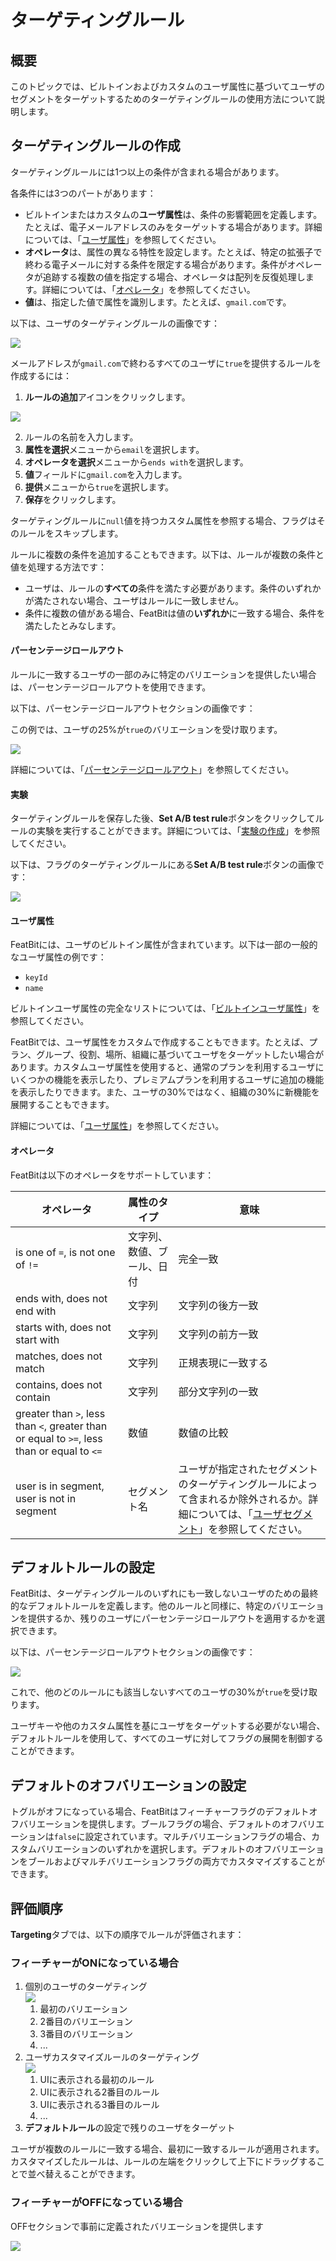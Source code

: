 
# ターゲティングルール

## 概要 <a href="#overview" id="overview"></a>

このトピックでは、ビルトインおよびカスタムのユーザ属性に基づいてユーザのセグメントをターゲットするためのターゲティングルールの使用方法について説明します。

## ターゲティングルールの作成 <a href="#creating-targeting-rules" id="creating-targeting-rules"></a>

ターゲティングルールには1つ以上の条件が含まれる場合があります。

各条件には3つのパートがあります：

* ビルトインまたはカスタムの**ユーザ属性**は、条件の影響範囲を定義します。たとえば、電子メールアドレスのみをターゲットする場合があります。詳細については、「[ユーザ属性](targeting-rules.mdx#user-attributes)」を参照してください。
* **オペレータ**は、属性の異なる特性を設定します。たとえば、特定の拡張子で終わる電子メールに対する条件を限定する場合があります。条件がオペレータが追跡する複数の値を指定する場合、オペレータは配列を反復処理します。詳細については、「[オペレータ](targeting-rules.mdx#operators)」を参照してください。
* **値**は、指定した値で属性を識別します。たとえば、`gmail.com`です。

以下は、ユーザのターゲティングルールの画像です：

![](../../feature-flags/assets/targeting-users-with-flags/targeting-rules/001.webp)

メールアドレスが`gmail.com`で終わるすべてのユーザに`true`を提供するルールを作成するには：

1. **ルールの追加**アイコンをクリックします。

![](../../feature-flags/assets/targeting-users-with-flags/targeting-rules/002.webp)

2. ルールの名前を入力します。
3. **属性を選択**メニューから`email`を選択します。
4. **オペレータを選択**メニューから`ends with`を選択します。
5. **値**フィールドに`gmail.com`を入力します。
6. **提供**メニューから`true`を選択します。
7. **保存**をクリックします。

ターゲティングルールに`null`値を持つカスタム属性を参照する場合、フラグはそのルールをスキップします。

ルールに複数の条件を追加することもできます。以下は、ルールが複数の条件と値を処理する方法です：

* ユーザは、ルールの**すべての**条件を満たす必要があります。条件のいずれかが満たされない場合、ユーザはルールに一致しません。
* 条件に複数の値がある場合、FeatBitは値の**いずれか**に一致する場合、条件を満たしたとみなします。

#### パーセンテージロールアウト <a href="#percentage-rollouts" id="percentage-rollouts"></a>

ルールに一致するユーザの一部のみに特定のバリエーションを提供したい場合は、パーセンテージロールアウトを使用できます。

以下は、パーセンテージロールアウトセクションの画像です：

この例では、ユーザの25%が`true`のバリエーションを受け取ります。

![](../../feature-flags/assets/targeting-users-with-flags/targeting-rules/003.webp)

詳細については、「[パーセンテージロールアウト](percentage-rollouts.md)」を参照してください。

#### 実験 <a href="#experimentation" id="experimentation"></a>

ターゲティングルールを保存した後、**Set A/B test rule**ボタンをクリックしてルールの実験を実行することができます。詳細については、「[実験の作成](../../experimentation/creating-experiments.md)」を参照してください。

以下は、フラグのターゲティングルールにある**Set A/B test rule**ボタンの画像です：

![](../../feature-flags/assets/targeting-users-with-flags/targeting-rules/004.webp)

#### ユーザ属性 <a href="#user-attributes" id="user-attributes"></a>

FeatBitには、ユーザのビルトイン属性が含まれています。以下は一部の一般的なユーザ属性の例です：

* `keyId`
* `name`

ビルトインユーザ属性の完全なリストについては、「[ビルトインユーザ属性](../users-and-user-segments/user-attributes.md)」を参照してください。

FeatBitでは、ユーザ属性をカスタムで作成することもできます。たとえば、プラン、グループ、役割、場所、組織に基づいてユーザをターゲットしたい場合があります。カスタムユーザ属性を使用すると、通常のプランを利用するユーザにいくつかの機能を表示したり、プレミアムプランを利用するユーザに追加の機能を表示したりできます。また、ユーザの30%ではなく、組織の30%に新機能を展開することもできます。

詳細については、「[ユーザ属性](../users-and-user-segments/user-attributes.md)」を参照してください。

#### オペレータ <a href="#operators" id="operators"></a>

FeatBitは以下のオペレータをサポートしています：

| オペレータ | 属性のタイプ | 意味 |
| ------------------------------------ | ------------- | ------------ |
| is one of `=`, is not one of `!=`  | 文字列、数値、ブール、日付 | 完全一致 |
| ends with, does not end with | 文字列 | 文字列の後方一致 |
| starts with, does not start with | 文字列 | 文字列の前方一致 |
| matches, does not match | 文字列 | 正規表現に一致する |
| contains, does not contain | 文字列 | 部分文字列の一致 |
| greater than `>`, less than `<`, greater than or equal to `>=`, less than or equal to `<=` | 数値 | 数値の比較 |
| user is in segment, user is not in segment | セグメント名 | ユーザが指定されたセグメントのターゲティングルールによって含まれるか除外されるか。詳細については、「[ユーザセグメント](../users-and-user-segments/user-segments)」を参照してください。 |

## デフォルトルールの設定 <a href="#setting-the-default-rule" id="setting-the-default-rule"></a>

FeatBitは、ターゲティングルールのいずれにも一致しないユーザのための最終的なデフォルトルールを定義します。他のルールと同様に、特定のバリエーションを提供するか、残りのユーザにパーセンテージロールアウトを適用するかを選択できます。

以下は、パーセンテージロールアウトセクションの画像です：

![](../../feature-flags/assets/targeting-users-with-flags/targeting-rules/005.webp)

これで、他のどのルールにも該当しないすべてのユーザの30%が`true`を受け取ります。

ユーザキーや他のカスタム属性を基にユーザをターゲットする必要がない場合、デフォルトルールを使用して、すべてのユーザに対してフラグの展開を制御することができます。

## デフォルトのオフバリエーションの設定 <a href="#setting-the-default-off-variation" id="setting-the-default-off-variation"></a>

トグルがオフになっている場合、FeatBitはフィーチャーフラグのデフォルトオフバリエーションを提供します。ブールフラグの場合、デフォルトのオフバリエーションは`false`に設定されています。マルチバリエーションフラグの場合、カスタムバリエーションのいずれかを選択します。デフォルトのオフバリエーションをブールおよびマルチバリエーションフラグの両方でカスタマイズすることができます。

## 評価順序 <a href="#evaluation-order" id="evaluation-order"></a>

**Targeting**タブでは、以下の順序でルールが評価されます：

### フィーチャーがONになっている場合

1. 個別のユーザのターゲティング\
![](../../feature-flags/assets/targeting-users-with-flags/targeting-rules/006.webp)
   1. 最初のバリエーション
   2. 2番目のバリエーション
   3. 3番目のバリエーション
   4. ...
2. ユーザカスタマイズルールのターゲティング\
![](../../feature-flags/assets/targeting-users-with-flags/targeting-rules/007.webp)
   1. UIに表示される最初のルール
   2. UIに表示される2番目のルール
   3. UIに表示される3番目のルール
   4. ...
3. **デフォルトルール**の設定で残りのユーザをターゲット

<Callout type="info">
ユーザが複数のルールに一致する場合、最初に一致するルールが適用されます。
カスタマイズしたルールは、ルールの左端をクリックして上下にドラッグすることで並べ替えることができます。
</Callout>

### フィーチャーがOFFになっている場合

OFFセクションで事前に定義されたバリエーションを提供します

![](../../feature-flags/assets/targeting-users-with-flags/targeting-rules/008.webp)